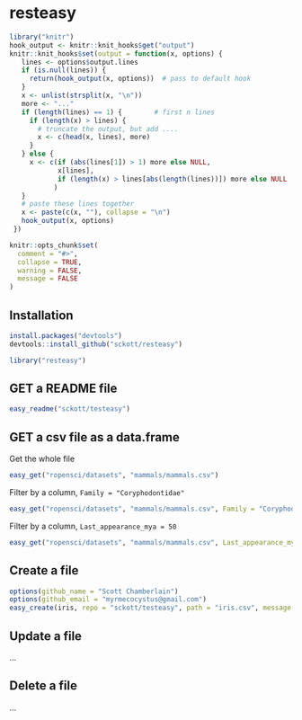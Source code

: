resteasy
========

```r
library("knitr")
hook_output <- knitr::knit_hooks$get("output")
knitr::knit_hooks$set(output = function(x, options) {
   lines <- options$output.lines
   if (is.null(lines)) {
     return(hook_output(x, options))  # pass to default hook
   }
   x <- unlist(strsplit(x, "\n"))
   more <- "..."
   if (length(lines) == 1) {        # first n lines
     if (length(x) > lines) {
       # truncate the output, but add ....
       x <- c(head(x, lines), more)
     }
   } else {
     x <- c(if (abs(lines[1]) > 1) more else NULL,
            x[lines],
            if (length(x) > lines[abs(length(lines))]) more else NULL
           )
   }
   # paste these lines together
   x <- paste(c(x, ""), collapse = "\n")
   hook_output(x, options)
 })

knitr::opts_chunk$set(
  comment = "#>",
  collapse = TRUE,
  warning = FALSE,
  message = FALSE
)
```

## Installation

```r
install.packages("devtools")
devtools::install_github("sckott/resteasy")
```

```r
library("resteasy")
```

## GET a README file

```r
easy_readme("sckott/testeasy")
```

## GET a csv file as a data.frame

Get the whole file

```r
easy_get("ropensci/datasets", "mammals/mammals.csv")
```

Filter by a column, `Family = "Coryphodontidae"`

```r
easy_get("ropensci/datasets", "mammals/mammals.csv", Family = "Coryphodontidae")
```

Filter by a column, `Last_appearance_mya = 50`

```r
easy_get("ropensci/datasets", "mammals/mammals.csv", Last_appearance_mya = 50)
```

## Create a file

```r
options(github_name = "Scott Chamberlain")
options(github_email = "myrmecocystus@gmail.com")
easy_create(iris, repo = "sckott/testeasy", path = "iris.csv", message = "hello world")
```

## Update a file

...

## Delete a file

...
